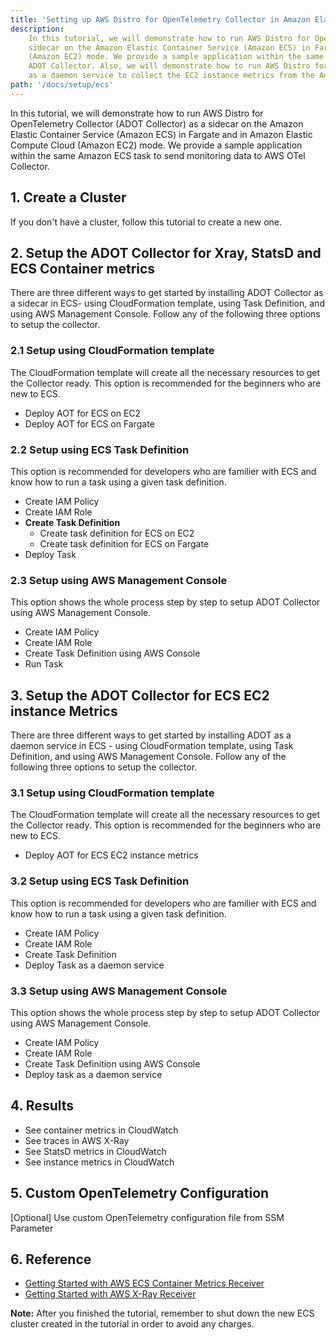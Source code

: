 ```yaml
---
title: 'Setting up AWS Distro for OpenTelemetry Collector in Amazon Elastic Container Service'
description:
    In this tutorial, we will demonstrate how to run AWS Distro for OpenTelemetry Collector (ADOT Collector) as a
    sidecar on the Amazon Elastic Container Service (Amazon ECS) in Fargate and in Amazon Elastic Compute Cloud
    (Amazon EC2) mode. We provide a sample application within the same Amazon ECS task to send monitoring data to
    ADOT Collector. Also, we will demonstrate how to run AWS Distro for OpenTelemetry Collector (ADOT Collector)
    as a daemon service to collect the EC2 instance metrics from the Amazon Elastic Container Service (Amazon ECS).
path: '/docs/setup/ecs'
---
```



In this tutorial, we will demonstrate how to run AWS Distro for OpenTelemetry Collector (ADOT Collector) as a
sidecar on the Amazon Elastic Container Service (Amazon ECS) in Fargate and in Amazon Elastic Compute Cloud
(Amazon EC2) mode. We provide a sample application within the same Amazon ECS task to send monitoring data to AWS
OTel Collector.


<SectionSeparator />

## 1. Create a Cluster

If you don't have a cluster, follow this <Link to="/docs/setup/ecs/create-cluster">tutorial</Link> to create a new one.

<SectionSeparator />

## 2. Setup the ADOT Collector for Xray, StatsD and ECS Container metrics

There are three different ways to get started by installing ADOT Collector as a sidecar in ECS- using CloudFormation template, using Task 
Definition, and using AWS Management Console. Follow any of the following three options to setup the collector.

### 2.1 Setup using CloudFormation template

The CloudFormation template will create all the necessary resources to get the Collector ready. This option is recommended for the beginners 
who are new to ECS.

- <Link to="/docs/setup/ecs/cfn-for-ecs-ec2">Deploy AOT for ECS on EC2</Link>
- <Link to="/docs/setup/ecs/cfn-for-ecs-fargate">Deploy AOT for ECS on Fargate</Link> 

### 2.2 Setup using ECS Task Definition
        
This option is recommended for developers who are familier with ECS and know how to run a task using a given task definition.

- <Link to="/docs/setup/ecs/create-iam-policy">Create IAM Policy</Link> 
- <Link to="/docs/setup/ecs/create-iam-role">Create IAM Role</Link> 
- **Create Task Definition**
    * <Link to="/docs/setup/ecs/task-definition-for-ecs-ec2">Create task definition for ECS on EC2</Link>  
    * <Link to="/docs/setup/ecs/task-definition-for-ecs-fargate">Create task definition for ECS on Fargate</Link>  
- <Link to="/docs/setup/ecs/run-task">Deploy Task</Link> 

### 2.3 Setup using AWS Management Console

This option shows the whole process step by step to setup ADOT Collector using AWS Management Console. 
- <Link to="/docs/setup/ecs/create-iam-policy">Create IAM Policy</Link> 
- <Link to="/docs/setup/ecs/create-iam-role">Create IAM Role</Link> 
- <Link to="/docs/setup/ecs/create-task-definition-console">Create Task Definition using AWS Console</Link> 
- <Link to="/docs/setup/ecs/run-task">Run Task</Link>  

<SectionSeparator />

## 3. Setup the ADOT Collector for ECS EC2 instance Metrics

There are three different ways to get started by installing ADOT as a daemon service in ECS - using
CloudFormation template, using Task Definition, and using AWS Management Console. Follow any of the following
three options to setup the collector.

### 3.1 Setup using CloudFormation template

The CloudFormation template will create all the necessary resources to get the Collector ready. This option is recommended for the beginners
who are new to ECS.

- <Link to="/docs/setup/ecs/cfn-for-ecs-ec2-instance">Deploy AOT for ECS EC2 instance metrics</Link>

### 3.2 Setup using ECS Task Definition

This option is recommended for developers who are familier with ECS and know how to run a task using a given task definition.

- <Link to="/docs/setup/ecs/create-iam-policy">Create IAM Policy</Link>
- <Link to="/docs/setup/ecs/create-iam-role">Create IAM Role</Link>
- <Link to="/docs/setup/ecs/task-definition-for-ecs-ec2-instance">Create Task Definition</Link>
- <Link to="/docs/setup/ecs/run-daemon-service">Deploy Task as a daemon service</Link>

### 3.3 Setup using AWS Management Console

This option shows the whole process step by step to setup ADOT Collector using AWS Management Console.
- <Link to="/docs/setup/ecs/create-iam-policy">Create IAM Policy</Link>
- <Link to="/docs/setup/ecs/create-iam-role">Create IAM Role</Link>
- <Link to="/docs/setup/ecs/create-task-definition-instance-console">Create Task Definition using AWS Console</Link>
- <Link to="/docs/setup/ecs/run-daemon-service">Deploy task as a daemon service</Link>

<SectionSeparator />

## 4. Results

* <Link to="/docs/setup/ecs/results-metrics">See container metrics in CloudWatch</Link> 
* <Link to="/docs/setup/ecs/results-traces">See traces in AWS X-Ray</Link>
* <Link to="/docs/setup/ecs/results-statsd-metrics">See StatsD metrics in CloudWatch</Link>
* <Link to="/docs/setup/ecs/results-EC2-instance-metrics">See instance metrics in CloudWatch</Link>

<SectionSeparator />

## 5. Custom OpenTelemetry Configuration

<Link to="/docs/setup/ecs/config-through-ssm">[Optional] Use custom OpenTelemetry configuration file from SSM Parameter</Link> 

<SectionSeparator />

## 6. Reference

* [Getting Started with AWS ECS Container Metrics Receiver](https://aws-otel.github.io/docs/components/ecs-metrics-receiver)
* [Getting Started with AWS X-Ray Receiver](https://aws-otel.github.io/docs/components/x-ray-receiver)

**Note:**
After you finished the tutorial, remember to shut down the new ECS cluster created in the tutorial in order to avoid any charges.

